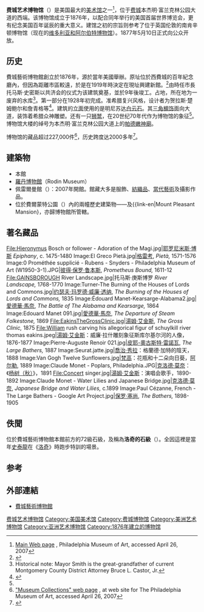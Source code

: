 {{Infobox Museum
 |name          = 费城艺术博物馆<br>Philadelphia Museum of Art
 |image         = 141208-JLT_8006.jpg
 |imagesize     = 350
 |map_type      = USA Pennsylvania
 |map_caption   = 
 |latitude      = 39.965741
 |longitude     = -75.180924
 |established   = {{start date and age|1876}}
 |location      = {{USA}}[[费城|费城]]本杰明·富兰克林公园大道2600号
 |visitors      = 639,810（2013年）<ref>{{Cite web |url=http://www.scribd.com/document_downloads/215029981?extension=pdf&from=embed&source=embed |title="Visitor Figures 2013: Exhibition & Museum Attendance Survey" |location=London |publisher=''The Art Newspaper'' |date=25 March 2014, Vol. 23, No. 256 |ISSN=0960-6556 |format=PDF}}{{en}}</ref>
 |website       = [http://www.philamuseum.org www.philamuseum.org]
}}
'''费城艺术博物馆'''（{{lang-en|Philadelphia Museum of Art}}）是美国最大的[[美术馆|美术馆]]之一<ref>[http://www.philamuseum.org/ Main Web page] {{Wayback|url=http://www.philamuseum.org/ |date=20170705135705 }}, Philadelphia Museum of Art, accessed April 26, 2007</ref>，位于[[费城|费城]]本杰明·富兰克林公园大道的西端。该博物馆成立于1876年，以配合同年举行的美国首届世界博览会，更有纪念美国百年诞辰的重大意义。建馆之初的宗旨则参考了位于英国伦敦的南肯辛顿博物馆（现在的[[维多利亚和阿尔伯特博物馆|维多利亚和阿尔伯特博物馆]]）。1877年5月10日正式向公众开放。

==历史==
費城藝術博物館創立於1876年，源於當年美國舉辦{{link-en|费城美国独立百年博览会|Centennial Exposition}}。原址位於西費城的百年紀念廳內，但因為距離市區較遠，於是在1919年時決定在現址興建新館。<ref> {{Cite book | author = 蔣育荏 | title = 美國東岸：紐約、波士頓、費城、華盛頓特區、尼加拉瀑布 | location = 台北市 | publisher = 墨刻出版股份有限公司 | date = 2015-12 | pages = 212 | ISBN = 978-986-289-245-9 | accessdate = 2019-08-18 | language = zh-tw }} </ref>由時任市長托马斯·史密斯以共济会的仪式为该建筑奠基，並於9年後竣工。占地{{convert|10|acre|m2}}，所在地为一废弃的水库<ref>Historical note: Mayor Smith is the great-grandfather of current Montgomery County District Attorney Bruce L. Castor, Jr.</ref>。第一部分在1928年初完成。准希腊复兴风格，设计者为贺拉斯·楚姆鲍尔和詹青格等<ref name="glasssteelandstone.com">{{Cite web |url=http://www.glasssteelandstone.com/BuildingDetail/472.php |title=Philadelphia Museum of Art :: Benjamin Franklin Parkway, Philadelphia, Pennsylvania, United States :: Glass Steel and Stone |access-date=2011-09-09 |archive-date=2013-05-11 |archive-url=https://web.archive.org/web/20130511205337/http://www.glasssteelandstone.com/BuildingDetail/472.php |dead-url=no }}</ref>。建筑的[[立面|立面]]使用的是明尼苏达[[白云石|白云石]]。其[[三角楣饰|三角楣饰]]面向大道，装饰着希腊众神雕塑。还有一只[[狮鹫|狮鹫]]，在20世纪70年代作为博物馆的象征<ref name="glasssteelandstone.com" />。博物馆大楼的绰号为本杰明·富兰克林公园大道上的[[帕德嫩神廟|帕德嫩神廟]]。 

博物馆的藏品超过227,000件<ref name="collections">[http://www.philamuseum.org/collections/ "Museum Collections" web page] {{Wayback|url=http://www.philamuseum.org/collections/ |date=20130304033816 }}, at web site for The Philadelphia Museum of Art, accessed April 26, 2007</ref>，历史跨度达2000多年<ref name="PMA: About">{{Cite document | title= Philadelphia Museum of Art: About | publisher=ARTINFO  | year=2008 | accessdate=2008-07-29 | postscript= }}</ref>。

==建築物==
*本館
*[[羅丹博物館|羅丹博物館]]（Rodin Museum）
*佩雷爾曼館（{{link-en|Ruth and Raymond G. Perelman Building|Perelman Building}}）：2007年開館。館藏大多是服飾、[[紡織品|紡織品]]、[[當代藝術|當代藝術]]及攝影作品。
*位於費爾蒙特公園（{{link-en|Fairmount Park}}）內的兩幢歷史建築物——{{link-en|Cedar Grove Mansion}}及{{link-en|Mount Pleasant Mansion}，亦歸博物館所管轄。

==著名藏品==
<gallery widths="140px" heights="140px" perrow="6">
File:Hieronymus Bosch or follower - Adoration of the Magi.jpg|[[耶罗尼米斯·博斯|耶罗尼米斯·博斯]] ''Epiphany'', c. 1475-1480
Image:El Greco Pietà.jpg|[[格雷考|格雷考]], ''Pietà,'' 1571-1576 
Image:0 Prométhée supplicié - Rubens - Snyders - Philadelphia Museum of Art (W1950-3-1).JPG|[[彼得·保罗·鲁本斯|彼得·保罗·鲁本斯]], ''Prometheus Bound,'' 1611-12
File:GAINSBOROUGH River Landscape.jpg|托马斯·庚斯博罗 ''River Landscape,'' 1768-1770
Image:Turner-The Burning of the Houses of Lords and Commons.jpg|[[约瑟夫·玛罗德·威廉·透纳|约瑟夫·玛罗德·威廉·透纳]], ''The Burning of the Houses of Lords and Commons,'' 1835
Image:Édouard Manet-Kearsarge-Alabama2.jpg| [[愛德華·馬奈|愛德華·馬奈]], ''The Battle of The Alabama and Kearsarge,'' 1864
Image:Edouard Manet 091.jpg|[[愛德華·馬奈|愛德華·馬奈]], ''The Departure of Steam Folkestone,'' 1869
File:EakinsTheGrossClinic.jpg|[[湯姆·艾金斯|湯姆·艾金斯]], ''The Gross Clinic,'' 1875
File:William rush carving his allegorical figur of schuylkill river thomas eakins.jpeg|[[湯姆·艾金斯|湯姆·艾金斯]]：威廉·拉什雕刻象征斯库尔基尔河的人像，1876-1877
Image:Pierre-Auguste Renoir 021.jpg|[[皮耶-奧古斯特·雷諾瓦|皮耶-奧古斯特·雷諾瓦]], ''The Large Bathers,'' 1887 
Image:Seurat.jatte.jpg|[[喬治·秀拉|喬治·秀拉]]：格蘭德·加特的陰天，1888
Image:Van Gogh Twelve Sunflowers.jpg|[[梵高|梵高]]：花瓶和十二朵向日葵，[[阿尔勒|阿尔勒]], 1889
Image:Claude Monet - Poplars, Philadelphia.JPG|[[克洛德·莫奈|克洛德·莫奈]]：《[[白楊樹_(莫奈)|杨树（秋）]]》，1891
File:Concert singer.jpg|[[湯姆·艾金斯|湯姆·艾金斯]]：演唱会歌手，1890-1892
Image:Claude Monet - Water Lilies and Japanese Bridge.jpg|[[克洛德·莫奈|克洛德·莫奈]], ''Japanese Bridge and Water Lilies,'' c.1899  
Image:Paul Cézanne, French - The Large Bathers - Google Art Project.jpg|[[保罗·塞尚|保罗·塞尚]], ''The Bathers,'' 1898-1905
</gallery>

==佚聞==
位於費城藝術博物館本館前方的72級石級，及稱為'''洛奇的石級'''（{{link-en|Rocky Steps}}）。全因這裡是當年[[史泰龍|史泰龍]]在《[[洛奇|洛奇]]》時跑步特訓的場景。

==参考==
{{Reflist}}

==外部連結==
{{Commons category|Philadelphia Museum of Art}}
* [http://www.philamuseum.org 費城藝術博物館]{{Wayback|url=http://www.philamuseum.org/ |date=20170705135705 }}{{en}}

{{Frank Gehry}}
{{Coord|39|57|57|N|75|10|51|W|type:landmark|display=title}}
{{Authority control}}
[[Category:费城艺术博物馆|]]
[[Category:美国美术馆|Category:美国美术馆]]
[[Category:费城博物馆|Category:费城博物馆]]
[[Category:美洲艺术博物馆|Category:美洲艺术博物馆]]
[[Category:亚洲艺术博物馆|Category:亚洲艺术博物馆]]
[[Category:1876年建立的博物馆|Category:1876年建立的博物馆]]